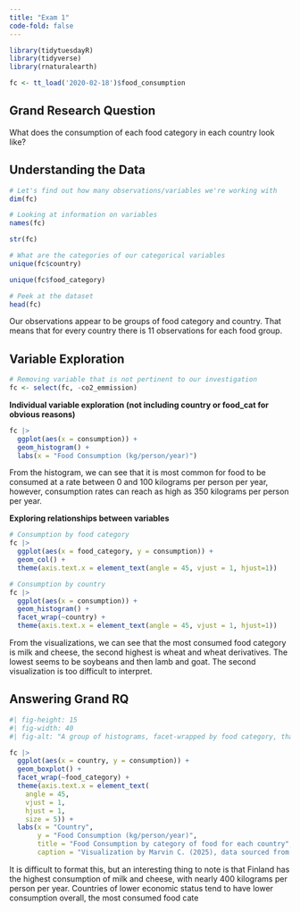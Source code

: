 ```yaml
---
title: "Exam 1"
code-fold: false
---
```


```r
library(tidytuesdayR)
library(tidyverse)
library(rnaturalearth)

fc <- tt_load('2020-02-18')$food_consumption
```

## Grand Research Question

What does the consumption of each food category in each country look like?

## Understanding the Data

```r
# Let's find out how many observations/variables we're working with
dim(fc)

# Looking at information on variables
names(fc)

str(fc)

# What are the categories of our categorical variables
unique(fc$country)

unique(fc$food_category)

# Peek at the dataset
head(fc)
```

Our observations appear to be groups of food category and country. That means that for every country there is 11 observations for each food group.

## Variable Exploration

```r
# Removing variable that is not pertinent to our investigation
fc <- select(fc, -co2_emmission)
```

**Individual variable exploration (not including country or food_cat for obvious reasons)**

```r
fc |>
  ggplot(aes(x = consumption)) +
  geom_histogram() +
  labs(x = "Food Consumption (kg/person/year)")
```

From the histogram, we can see that it is most common for food to be consumed at a rate between 0 and 100 kilograms per person per year, however, consumption rates can reach as high as 350 kilograms per person per year.

**Exploring relationships between variables**

```r
# Consumption by food category
fc |>
  ggplot(aes(x = food_category, y = consumption)) +
  geom_col() +
  theme(axis.text.x = element_text(angle = 45, vjust = 1, hjust=1))

# Consumption by country
fc |>
  ggplot(aes(x = consumption)) +
  geom_histogram() +
  facet_wrap(~country) +
  theme(axis.text.x = element_text(angle = 45, vjust = 1, hjust=1))
```

From the visualizations, we can see that the most consumed food category is milk and cheese, the second highest is wheat and wheat derivatives.
The lowest seems to be soybeans and then lamb and goat.
The second visualization is too difficult to interpret.

## Answering Grand RQ

```r
#| fig-height: 15
#| fig-width: 40
#| fig-alt: "A group of histograms, facet-wrapped by food category, that depict the level of consumption in term of kilograms per person per year in 130 countries. Difficult to distinguish any noticeable patterns."

fc |>
  ggplot(aes(x = country, y = consumption)) +
  geom_boxplot() +
  facet_wrap(~food_category) +
  theme(axis.text.x = element_text(
    angle = 45, 
    vjust = 1, 
    hjust = 1,
    size = 5)) +
  labs(x = "Country", 
       y = "Food Consumption (kg/person/year)",
       title = "Food Consumption by category of food for each country",
       caption = "Visualization by Marvin C. (2025), data sourced from TidyTuesday's February 2020 dataset on food consumption")
```

It is difficult to format this, but an interesting thing to note is that Finland has the highest consumption of milk and cheese, with nearly 400 kilograms per person per year. Countries of lower economic status tend to have lower consumption overall, the most consumed food cate
